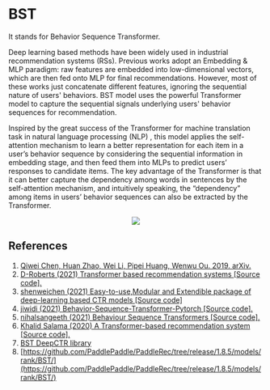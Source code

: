 # BST

It stands for Behavior Sequence Transformer.

Deep learning based methods have been widely used in industrial recommendation systems (RSs). Previous works adopt an Embedding & MLP paradigm: raw features are embedded into low-dimensional vectors, which are then fed onto MLP for final recommendations. However, most of these works just concatenate different features, ignoring the sequential nature of users' behaviors. BST model uses the powerful Transformer model to capture the sequential signals underlying users' behavior sequences for recommendation.

Inspired by the great success of the Transformer for machine translation task in natural language processing (NLP) , this model applies the self-attention mechanism to learn a better representation for each item in a user’s behavior sequence by considering the sequential information in embedding stage, and then feed them into MLPs to predict users’ responses to candidate items. The key advantage of the Transformer is that it can better capture the dependency among words in sentences by the self-attention mechanism, and intuitively speaking, the “dependency” among items in users’ behavior sequences can also be extracted by the Transformer.

<p><center><img src='https://github.com/recohut/transformer-rec/raw/132decd8b7004cd43163b71d70a501bc150fd5f2/docs/_images/C220331_1.png'/></center></p>

## References
1. [Qiwei Chen, Huan Zhao, Wei Li, Pipei Huang, Wenwu Ou. 2019. arXiv.](https://arxiv.org/abs/1905.06874)
2. [D-Roberts (2021) Transformer based recommendation systems [Source code].](https://github.com/D-Roberts/transformer-recommender)
3. [shenweichen (2021) Easy-to-use,Modular and Extendible package of deep-learning based CTR models [Source code]](https://github.com/shenweichen/DeepCTR)
4. [jiwidi (2021) Behavior-Sequence-Transformer-Pytorch [Source code].](https://github.com/jiwidi/Behavior-Sequence-Transformer-Pytorch)
5. [nihalsangeeth (2021) Behaviour Sequence Transformers [Source code].](https://github.com/nihalsangeeth/behaviour-seq-transformer)
6. [Khalid Salama (2020) A Transformer-based recommendation system [Source code].](https://keras.io/examples/structured_data/movielens_recommendations_transformers)
7. [BST DeepCTR library](https://deepctr-doc.readthedocs.io/en/latest/deepctr.models.sequence.bst.html)
8. [https://github.com/PaddlePaddle/PaddleRec/tree/release/1.8.5/models/rank/BST/](https://github.com/PaddlePaddle/PaddleRec/tree/release/1.8.5/models/rank/BST/)
